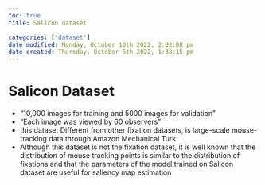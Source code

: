 ```yaml
---
toc: true
title: Salicon dataset

categories: ['dataset']
date modified: Monday, October 10th 2022, 2:02:08 pm
date created: Thursday, October 6th 2022, 1:38:15 pm
---
```


# Salicon Dataset
- "10,000 images for training and 5000 images for validation"
- "Each image was viewed by 60 observers"
- this dataset Different from other fixation datasets, is large-scale mouse-tracking data through Amazon Mechanical Turk
- Although this dataset is not the fixation dataset, it is well known that the distribution of mouse tracking points is similar to the distribution of fixations and that the parameters of the model trained on Salicon dataset are useful for saliency map estimation



